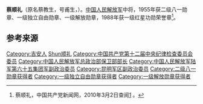 {{noteTA
|1=zh-hans:蒋介石;zh-hk:蒋介石;zh-tw:蒋中正;
|2=zh-hans:斯大林;zh-hk:史太林;zh-tw:史達林;
|3=zh-cn:朝鲜战争; zh-sg:韩战; zh-tw:韓戰; zh-hk:韓戰}}
{{Infobox_officeholder
| name = 蔡顺礼
| image name = Cai Shunli.jpg
| width = 200
| now = 
| period = 
| Sex =
| different name = 
| party = {{中国共产党}}
| nationality = {{PRC}}
| Native place =
| date of birth = {{birth date|1914|1|17}}
| place of birth = {{ROC-1912}}[[江西省|江西省]][[吉安县|吉安县]]油田乡金鸡村
| date of death = {{death date and age|2009|7|22|1914|1|17}}
| place of death = {{PRC}}[[北京|北京]]
| religion = [[共产主义|共产主义]]
| spouse = 
| relatives = 
| educate = 
| past =
* 红1师2团团部指导员、陕甘支队第1纵队2大队1连政治指导员。中央保卫营政委。
* 八路军第115师骑兵营2连指导员
* 晋察冀军区独立第1师第3团党总支书记
* 晋察冀军区骑兵营、骑兵团政治委员，军区政治部组织部干部科副科长兼直工科科长、组织部副部长兼干部科科长、军区党校组教科科长
* 晋察冀军区政治部锄奸部部长，晋察冀野战军第3纵队9旅政委。
* 1948年3月，晋察冀野战军第3纵队7旅政治委员
* 1948年11月，华北军区第8纵队副政治委员兼政治部主任，第65军副政委兼政治部主任
* 公安部武装保卫局局长，总政治部保卫部副部长、部长。
* 解放军政治学院院长，国防科委副主任兼政治部主任。
* 1969年6月，昆明军区副政治委员。
* 1978年1月，石家庄高级步兵学校政治委员
| work =
}}

'''蔡顺礼'''（原名蔡教生，号甫生，{{bd|1914年|1月17日|2009年|7月22日|catIdx=Cai蔡顺礼}}）。[[中国人民解放军|中国人民解放军]]中将，1955年获二级八一勋章、一级独立自由勋章、一级解放勋章，1988年获一级红星功勋荣誉章<ref name="官方">蔡顺礼，中国共产党新闻网，2010年3月2日查阅[http://dangshi.people.com.cn/GB/165617/165618/166491/167908/9974980.html] {{Wayback|url=http://dangshi.people.com.cn/GB/165617/165618/166491/167908/9974980.html |date=20160304091840 }}。</ref>。

== 参考来源 ==
{{reflist}}

{{中国军事人物小作品}}
{{中國人民解放軍開國中將}}

{{DEFAULTSORT:Cai蔡顺礼}}
[[Category:吉安人|Category:吉安人]]
[[Category:蔡姓|Shun顺礼]]
[[Category:中国共产党第十二届中央纪律检查委员会委员|Category:中国共产党第十二届中央纪律检查委员会委员]]
[[Category:中国人民解放军总政治部保卫部部长|Category:中国人民解放军总政治部保卫部部长]]
[[Category:中国人民解放军陆军第六十五集团军副政治委员|Category:中国人民解放军陆军第六十五集团军副政治委员]]
[[Category:昆明军区副政治委员|Category:昆明军区副政治委员]]
[[Category:二级八一勋章获得者|Category:二级八一勋章获得者]]
[[Category:一级独立自由勋章获得者|Category:一级独立自由勋章获得者]]
[[Category:一级解放勋章获得者|Category:一级解放勋章获得者]]